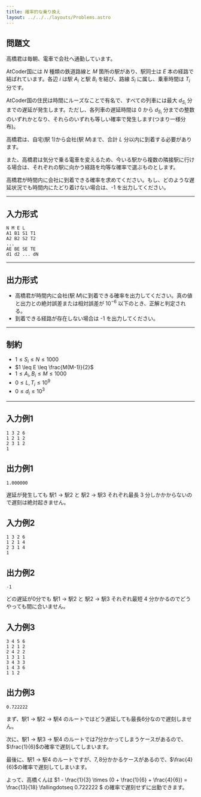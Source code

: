 ```yaml
---
title: 確率的な乗り換え
layout: ../../../layouts/Problems.astro
---
```



## 問題文

高橋君は毎朝、電車で会社へ通勤しています。

AtCoder国には $N$ 種類の鉄道路線と $M$ 箇所の駅があり、駅同士は $E$ 本の経路で結ばれています。各辺 $i$ は駅 $A_i$ と駅 $B_i$ を結び、路線 $S_i$ に属し、乗車時間は $T_i$ 分です。

AtCoder国の住民は時間にルーズなことで有名で、すべての列車には最大 $d_{S_i}$ 分までの遅延が発生します。ただし、各列車の遅延時間は $0$ から $d_{S_i}$ 分までの整数のいずれかとなり、それらのいずれも等しい確率で発生します(つまり一様分布)。

高橋君は、自宅(駅 $1$)から会社(駅 $M$)まで、合計 $L$ 分以内に到着する必要があります。

また、高橋君は気分で乗る電車を変えるため、今いる駅から複数の隣接駅に行ける場合は、それぞれの駅に向かう経路を均等な確率で選ぶものとします。

高橋君が時間内に会社に到着できる確率を求めてください。もし、どのような遅延状況でも時間内にたどり着けない場合は、<CharacterDecorate>-1</CharacterDecorate> を出力してください。

---

## 入力形式

```text
N M E L
A1 B1 S1 T1
A2 B2 S2 T2
...
AE BE SE TE
d1 d2 ... dN
```

---

## 出力形式

- 高橋君が時間内に会社(駅 $M$)に到着できる確率を出力してください。真の値と出力との絶対誤差または相対誤差が $10^{-6}$ 以下のとき、正解と判定される。
- 到着できる経路が存在しない場合は <CharacterDecorate>-1</CharacterDecorate> を出力してください。

---

## 制約

- $1 \le S_{i} \leq N \le 1000$
- $1 \leq E \leq \frac{M(M-1)}{2}$
- $1 \leq A_{i}, B_{i} \leq M \leq 1000$
- $0 \leq L, T_i \leq 10^9$
- $0 \leq d_i \leq 10^3$

---

## 入力例1

```text
1 3 2 6
1 2 1 2
2 3 1 2
1
```

## 出力例1

```text
1.000000
```

遅延が発生しても 駅$1$ → 駅$2$ と 駅$2$ → 駅$3$ それぞれ最長 $3$ 分しかかからないので遅刻は絶対起きません。

## 入力例2

```text
1 3 2 6
1 2 1 4
2 3 1 4
1
```

## 出力例2

```text
-1
```

どの遅延が0分でも 駅$1$ → 駅$2$ と 駅$2$ → 駅$3$ それぞれ最短 $4$ 分かかるのでどうやっても間に合いません。

## 入力例3

```text
3 4 5 6
1 2 1 2
2 4 2 2
1 3 1 1
3 4 3 3
1 4 3 6
1 1 2
```

## 出力例3

```text
0.722222
```

まず、駅$1$ → 駅$2$ → 駅$4$ のルートではどう遅延しても最長$6$分なので遅刻しません。

次に、駅$1$ → 駅$3$ → 駅$4$ のルートでは$7$分かかってしまうケースがあるので、$\frac{1}{6}$の確率で遅刻してしまいます。

最後に、駅$1$ → 駅$4$ のルートですが、$7, 8$分かかるケースがあるので、$\frac{4}{6}$の確率で遅刻してしまいます。

よって、高橋くんは $1 - \frac{1}{3} \times (0 + \frac{1}{6} + \frac{4}{6}) = \frac{13}{18} \fallingdotseq 0.722222 $ の確率で遅刻せずに出勤できます。